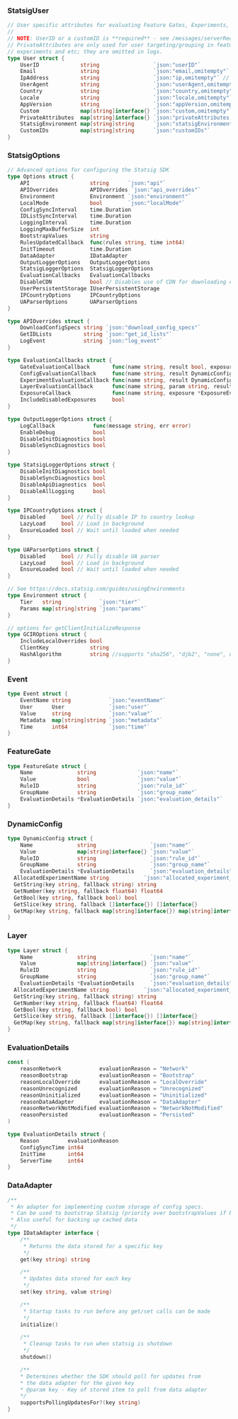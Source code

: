 ### StatsigUser

```go
// User specific attributes for evaluating Feature Gates, Experiments, and DynamicConfigs
//
// NOTE: UserID or a customID is **required** - see /messages/serverRequiredUserID
// PrivateAttributes are only used for user targeting/grouping in feature gates, dynamic configs,
// experiments and etc; they are omitted in logs.
type User struct {
	UserID             string                 `json:"userID"`
	Email              string                 `json:"email,omitempty"`
	IpAddress          string                 `json:"ip,omitempty"` // Many jurisdictions categorize this as PII; verify whether you should log this. 
	UserAgent          string                 `json:"userAgent,omitempty"`
	Country            string                 `json:"country,omitempty"`
	Locale             string                 `json:"locale,omitempty"`
	AppVersion         string                 `json:"appVersion,omitempty"`
	Custom             map[string]interface{} `json:"custom,omitempty"`
	PrivateAttributes  map[string]interface{} `json:"privateAttributes,omitempty"`
	StatsigEnvironment map[string]string      `json:"statsigEnvironment,omitempty"`
	CustomIDs          map[string]string      `json:"customIDs"`
}
```

### StatsigOptions

```go
// Advanced options for configuring the Statsig SDK
type Options struct {
	API                   string      `json:"api"`
	APIOverrides          APIOverrides `json:"api_overrides"`
	Environment           Environment `json:"environment"`
	LocalMode             bool        `json:"localMode"`
	ConfigSyncInterval    time.Duration
	IDListSyncInterval    time.Duration
	LoggingInterval       time.Duration
	LoggingMaxBufferSize  int
	BootstrapValues       string
	RulesUpdatedCallback  func(rules string, time int64)
	InitTimeout           time.Duration
	DataAdapter           IDataAdapter
	OutputLoggerOptions   OutputLoggerOptions
	StatsigLoggerOptions  StatsigLoggerOptions
	EvaluationCallbacks   EvaluationCallbacks
	DisableCDN            bool // Disables use of CDN for downloading config specs
	UserPersistentStorage IUserPersistentStorage
	IPCountryOptions      IPCountryOptions
	UAParserOptions       UAParserOptions
}

type APIOverrides struct {
	DownloadConfigSpecs string `json:"download_config_specs"`
	GetIDLists          string `json:"get_id_lists"`
	LogEvent            string `json:"log_event"`
}

type EvaluationCallbacks struct {
	GateEvaluationCallback       func(name string, result bool, exposure *ExposureEvent)
	ConfigEvaluationCallback     func(name string, result DynamicConfig, exposure *ExposureEvent)
	ExperimentEvaluationCallback func(name string, result DynamicConfig, exposure *ExposureEvent)
	LayerEvaluationCallback      func(name string, param string, result DynamicConfig, exposure *ExposureEvent)
	ExposureCallback             func(name string, exposure *ExposureEvent)
	IncludeDisabledExposures     bool
}

type OutputLoggerOptions struct {
	LogCallback            func(message string, err error)
	EnableDebug            bool
	DisableInitDiagnostics bool
	DisableSyncDiagnostics bool
}

type StatsigLoggerOptions struct {
	DisableInitDiagnostics bool
	DisableSyncDiagnostics bool
	DisableApiDiagnostics  bool
	DisableAllLogging      bool
}

type IPCountryOptions struct {
	Disabled     bool // Fully disable IP to country lookup
	LazyLoad     bool // Load in background
	EnsureLoaded bool // Wait until loaded when needed
}

type UAParserOptions struct {
	Disabled     bool // Fully disable UA parser
	LazyLoad     bool // Load in background
	EnsureLoaded bool // Wait until loaded when needed
}

// See https://docs.statsig.com/guides/usingEnvironments
type Environment struct {
	Tier   string            `json:"tier"`
	Params map[string]string `json:"params"`
}

// options for getClientInitializeResponse
type GCIROptions struct {
	IncludeLocalOverrides bool
	ClientKey             string
	HashAlgorithm         string //supports "sha256", "djb2", "none", default "sha256"
}
```

### Event

```go
type Event struct {
	EventName string            `json:"eventName"`
	User      User              `json:"user"`
	Value     string            `json:"value"`
	Metadata  map[string]string `json:"metadata"`
	Time      int64             `json:"time"`
}
```

### FeatureGate

```go
type FeatureGate struct {
	Name              string             `json:"name"`
	Value             bool               `json:"value"`
	RuleID            string             `json:"rule_id"`
	GroupName         string             `json:"group_name"`
	EvaluationDetails *EvaluationDetails `json:"evaluation_details"`
}
```

### DynamicConfig

```go
type DynamicConfig struct {
	Name              string                 `json:"name"`
	Value             map[string]interface{} `json:"value"`
	RuleID            string                 `json:"rule_id"`
	GroupName         string                 `json:"group_name"`
	EvaluationDetails *EvaluationDetails     `json:"evaluation_details"`
  AllocatedExperimentName string           `json:"allocated_experiment_name"`
  GetString(key string, fallback string) string
  GetNumber(key string, fallback float64) float64
  GetBool(key string, fallback bool) bool
  GetSlice(key string, fallback []interface{}) []interface{}
  GetMap(key string, fallback map[string]interface{}) map[string]interface{}
}
```

### Layer

```go
type Layer struct {
	Name              string                 `json:"name"`
	Value             map[string]interface{} `json:"value"`
	RuleID            string                 `json:"rule_id"`
	GroupName         string                 `json:"group_name"`
	EvaluationDetails *EvaluationDetails     `json:"evaluation_details"`
  AllocatedExperimentName string           `json:"allocated_experiment_name"`
  GetString(key string, fallback string) string
  GetNumber(key string, fallback float64) float64
  GetBool(key string, fallback bool) bool
  GetSlice(key string, fallback []interface{}) []interface{}
  GetMap(key string, fallback map[string]interface{}) map[string]interface{}
}
```

### EvaluationDetails

```go
const (
	reasonNetwork            evaluationReason = "Network"
	reasonBootstrap          evaluationReason = "Bootstrap"
	reasonLocalOverride      evaluationReason = "LocalOverride"
	reasonUnrecognized       evaluationReason = "Unrecognized"
	reasonUninitialized      evaluationReason = "Uninitialized"
	reasonDataAdapter        evaluationReason = "DataAdapter"
	reasonNetworkNotModified evaluationReason = "NetworkNotModified"
	reasonPersisted          evaluationReason = "Persisted"
)

type EvaluationDetails struct {
	Reason         evaluationReason
	ConfigSyncTime int64
	InitTime       int64
	ServerTime     int64
}
```

### DataAdapter

```go
/**
 * An adapter for implementing custom storage of config specs.
 * Can be used to bootstrap Statsig (priority over bootstrapValues if both provided)
 * Also useful for backing up cached data
 */
type IDataAdapter interface {
	/**
	 * Returns the data stored for a specific key
	 */
	get(key string) string

	/**
	 * Updates data stored for each key
	 */
	set(key string, value string)

	/**
	 * Startup tasks to run before any get/set calls can be made
	 */
	initialize()

	/**
	 * Cleanup tasks to run when statsig is shutdown
	 */
	shutdown()

	/**
	* Determines whether the SDK should poll for updates from
	* the data adapter for the given key
	* @param key - Key of stored item to poll from data adapter
	*/
	supportsPollingUpdatesFor?(key string)
}
```
